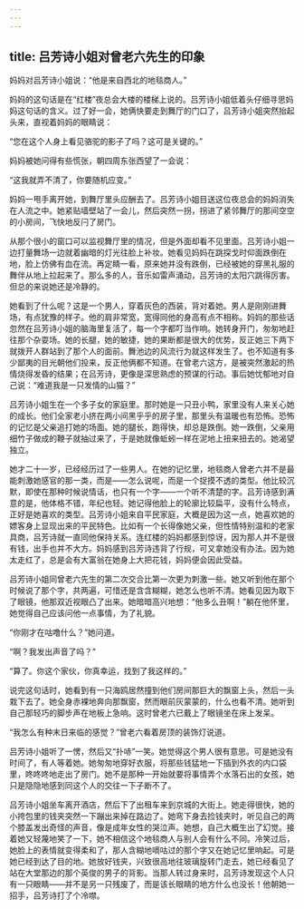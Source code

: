```yaml
---
---
---
```

title: 吕芳诗小姐对曾老六先生的印象
---




妈妈对吕芳诗小姐说：“他是来自西北的地毯商人。”

妈妈的这句话是在“红楼”夜总会大楼的楼梯上说的。吕芳诗小姐低着头仔细寻思妈妈这句话的含义。过了好一会，她俩快要走到舞厅的门口了，吕芳诗小姐突然抬起头来，直视着妈妈的眼睛说：

“您在这个人身上看见骆驼的影子了吗？这可是关键的。”

妈妈被她问得有些慌张，朝四周东张西望了一会说：

“这我就弄不清了，你要随机应变。”

妈妈一甩手离开她，到舞厅里头应酬去了。吕芳诗小姐目送这位夜总会的妈妈消失在人流之中。她紧贴墙壁站了一会儿，然后突然一拐，拐进了紧邻舞厅的那间空空的小房间，飞快地反闩了房门。

从那个很小的窗口可以监视舞厅里的情况，但是外面却看不见里面。吕芳诗小姐一边打量舞场一边就着幽暗的灯光往脸上补妆。她看见妈妈在跳探戈时仰面跌倒在地，脸上仿佛有血在流。再定睛一看，原来她并没有跌倒，已经被她的穿黑礼服的舞伴从地上拉起来了。那么多的人，音乐如雷声涌动，吕芳诗的太阳穴跳得厉害。但总的来说她还是冷静的。

她看到了什么呢？这是一个男人，穿着灰色的西装，背对着她。男人是刚刚进舞场，有点犹豫的样子。他的肩非常宽，宽得同他的身高有点不相称。妈妈的那些话忽然在吕芳诗小姐的脑海里复活了，每一个字都叮当作响。她转身开门，匆匆地赶往那个杂耍场。她的长腿，她的敏捷，她的果断都是很大的优势，反正她三下两下就拨开人群站到了那个人的面前。舞池边的风流行为就这样发生了。也不知道有多少鄙夷的目光朝他们投来，反正他俩都不知道。在曾老六这方，是被突然激起的热情烧得发昏的结果；在吕芳诗，更像是深思熟虑的预谋的行动。事后她忧郁地对自己说：“难道我是一只发情的山猫？”

吕芳诗小姐生在一个多子女的家庭里。那时她是一只丑小鸭，家里没有人来关心她的成长。他们全家老小挤在两小间黑乎乎的房子里，那里头有温暖也有恐怖。恐怖的记忆是父亲追打她的场面。她的腿长，跑得快，却总是跌倒。她一跌倒，父亲用细竹子做成的鞭子就抽过来了，于是她就像蚯蚓一样在泥地上扭来扭去的。她渴望独立。

她才二十一岁，已经经历过了一些男人。在她的记忆里，地毯商人曾老六并不是最能刺激她感官的那一类，而是——怎么说呢，而是一个捉摸不透的类型。他比较沉默，即使在那种时候说情话，也只有一个字——一个听不清楚的字。吕芳诗感到满意的是，他体格不错，年纪也轻。她记得他脸上的轮廓比较扁平，没有什么特点，正好是她喜欢的类型。吕芳诗小姐来自平民家庭，大概是因为这一点，她喜欢她的嫖客身上显现出来的平民特色。比如有一个长得像她父亲，但性情特别温和的老家具商，吕芳诗就一直同他保持关系。连红楼的妈妈都感到惊讶，因为那人并不是很有钱，出手也并不大方。妈妈感到吕芳诗违背了行规，可又拿她没有办法。因为她太走红了，总是会有大富翁在她身上大把花钱，妈妈便会因此受益。

吕芳诗小姐同曾老六先生的第二次交合比第一次更为刺激一些。她又听到他在那个时候说了那个字，共两遍，可惜还是含含糊糊，她怎么也听不清。她看见因为取下了眼镜，他那双近视眼凸了出来。她暗暗高兴地想：“他多么丑啊！”躺在他怀里，她觉得自己应该问他一点事情，为了礼貌。

“你刚才在咕噜什么？”她问道。

“啊？我发出声音了吗？”

“算了。你这个家伙，你真幸运，找到了我这样的。”

说完这句话时，她看到有一只海鸥居然撞到他们房间那巨大的飘窗上头，然后一头栽下去了。她全身赤裸地奔向那飘窗，然而眼前灰蒙蒙的，什么也看不清。她听到自己那轻巧的脚步声在地板上急响。这时曾老六已戴上了眼镜坐在床上发呆。

“我怎么有种末日来临的感觉？”曾老六看着房顶的装饰灯说道。

吕芳诗小姐听了一愣，然后又“扑哧”一笑。她觉得这个男人很有意思。可是她没有时间了，有人等着她。她匆匆地穿好衣服，将那些钱猛地一下插到外衣的内口袋里，咚咚咚地走出了房门。她不是那种一开始就要将事情弄个水落石出的女孩，她只是隐隐地感到同这个人的交往一下子断不了。

吕芳诗小姐坐车离开酒店，然后下了出租车来到京城的大街上。她走得很快，她的小挎包里的钱夹突然一下蹦出来掉在路边了。她弯下身去捡钱夹时，听见自己的两个膝盖发出奇怪的声音，像是成年女性的哭泣声。她想，自己大概生出了幻觉。接着她又轻蔑地笑了一下，她不相信这个地毯商人与别人会有什么不同。冷笑过后，她脸上的表情就变得柔和了，那人含糊地嘀咕过的那个字又在她记忆里响起。可是她已经到达了目的地。她放好钱夹，兴致很高地往玻璃旋转门走去，她已经看见了站在大堂那边的那个英俊的男子的背影。当那人转过身来时，吕芳诗发现这个人只有一只眼睛——并不是另一只残废了，而是该长眼睛的地方什么也没长！他朝她一招手，吕芳诗打了个冷噤。